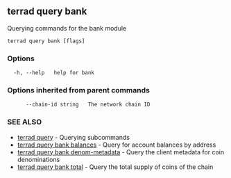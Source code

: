 ## terrad query bank

Querying commands for the bank module

```
terrad query bank [flags]
```

### Options

```
  -h, --help   help for bank
```

### Options inherited from parent commands

```
      --chain-id string   The network chain ID
```

### SEE ALSO

* [terrad query](terrad_query.md)	 - Querying subcommands
* [terrad query bank balances](terrad_query_bank_balances.md)	 - Query for account balances by address
* [terrad query bank denom-metadata](terrad_query_bank_denom-metadata.md)	 - Query the client metadata for coin denominations
* [terrad query bank total](terrad_query_bank_total.md)	 - Query the total supply of coins of the chain


